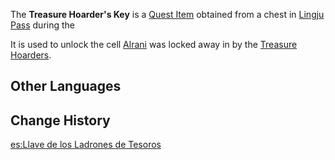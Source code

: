 {{Item Infobox
|id           = 100528
|type         = Quest Items
|image        = Item Black Key.png
|description  = A key carried by a Treasure Hoarder.
|source1      = Obtained during the [[And This Treasure Goes To...]] quest
}}
The '''Treasure Hoarder's Key''' is a [[Quest Item]] obtained from a chest in [[Lingju Pass]] during the {{Quest|And This Treasure Goes To...}}

It is used to unlock the cell [[Alrani]] was locked away in by the [[Treasure Hoarders]].

==Other Languages==
{{Other Languages
|default_hidden = 1
|en      = Treasure Hoarder's Key
|zhs     = 盗宝团的钥匙
|zhs_rm  = Dàobǎo-tuán de Yàoshi
|zht     = 盜寶團的鑰匙
|zht_rm  = Dàobǎo-tuán de Yàoshi
|ja      = 宝盗団の鍵
|ja_rm   = Houtoudan no Kagi
|ko      = 보물 사냥단의 열쇠
|ko_rm   = Bomul Sanyangdan-ui Yeolsoe
|es      = Llave de los Ladrones de Tesoros
|fr      = Clé des Pilleurs de trésors
|ru      = Ключ Похитителей сокровищ
|th      = กุญแจของกองโจรล่าสมบัติ
|th_rm   = 
|vi      = Chìa Khóa Của Đạo Bảo Đoàn
|de      = Schlüssel der Schatzräuber
|id      = Kunci Treasure Hoarder
|pt      = Chave dos Ladrões de Tesouro
|tr      = Hazine Avcısının Anahtarı
|it      = Chiave del Cacciatore di tesori
}}

==Change History==
{{Change History|1.0}}

[[es:Llave de los Ladrones de Tesoros]]